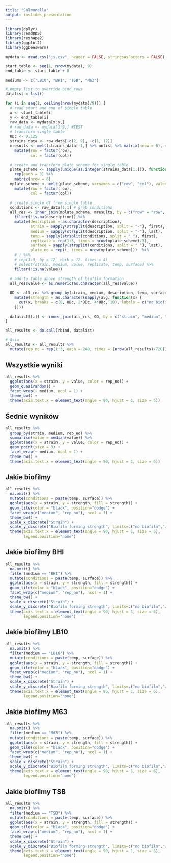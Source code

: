 ```yaml
---
title: "Salmonella"
output: ioslides_presentation
---
```


```r
library(dplyr)
library(readODS)
library(reshape2)
library(ggplot2)
library(ggbeeswarm)

mydata <- read.csv("js.csv", header = FALSE, stringsAsFactors = FALSE)  # Asia

start_table <- seq(1, nrow(mydata), 9)
end_table <- start_table + 8

mediums <- c("LB10", "BHI", "TSB", "M63")

# empty list to override bind_rows
datalist = list()

for (i in seq(1, ceiling(nrow(mydata)/9))) {
  # read start and end of single table
  x <- start_table[i]
  y <- end_table[i]
  raw_data <- mydata[x:y,]
  # raw_data <- mydata[1:9,] #TEST
  # transform single table
  ODc <- 0.125 
  strains_data <- raw_data[-c(2, 9), -c(1, 12)]
  mresults <- melt(strains_data[-1,] %>% unlist %>% matrix(nrow = 6), varnames = c("row", "col")) %>% 
    mutate(row = factor(row), 
           col = factor(col))
  
  # create and transform plate scheme for single table
  plate_scheme <- sapply(unique(as.integer(strains_data[1,])), function(x) (paste0(x, "-", mediums))) %>% 
    rep(each = 3) %>% 
    matrix(nrow = 6)
  mplate_scheme <- melt(plate_scheme, varnames = c("row", "col"), value.name = "description") %>% 
    mutate(row = factor(row), 
           col = factor(col))
  
  # create single df from single table
  conditions <- raw_data[1,1] # grab conditions
  all_res <- inner_join(mplate_scheme, mresults, by = c("row" = "row", "col" = "col")) %>% 
    filter(!is.na(description)) %>% 
    mutate(description = as.character(description), 
           strain = sapply(strsplit(description, split = "-"), first),
           medium = sapply(strsplit(description, split = "-"), last),
           temp = sapply(strsplit(conditions, split = " "), first), 
           replicate = rep(1:3, times = nrow(mplate_scheme)/3),
           surface = sapply(strsplit(conditions, split = " "), last),
           plate_no = rep(i, times = nrow(mplate_scheme)))  %>%                       # DK liczpa powtórzeń
    # ) %>% 
    # rep(1:3, by = 12, each = 12, times = 4)
    # select(strain, medium, value, replicate, temp, surface) %>% 
    filter(!is.na(value))
  
  # add to table above strength of biofilm formation
  all_res$value <- as.numeric(as.character(all_res$value))
  
  OD <- all_res %>% group_by(strain, medium, description, temp, surface) %>% summarise(avg = mean(value)) %>% 
    mutate(strength = as.character(sapply(avg, function(x) {
      cut(x, breaks = c(0, ODc, 2*ODc, 4*ODc, 10), labels = c("no biofilm", "weak", "moderate", "strong"))
    })))
  
  datalist[[i]] <- inner_join(all_res, OD, by = c("strain", "medium", "temp", "surface"))
} 

all_results <- do.call(rbind, datalist)

# Asia
all_results <- all_results %>% 
  mutate(rep_no = rep(1:3, each = 240, times = (nrow(all_results)/720)))
```


## Wszystkie wyniki

```r
all_results %>% 
  ggplot(aes(x = strain, y = value, color = rep_no)) +
  geom_quasirandom() +
  facet_wrap(~ medium, ncol = 1) +
  theme_bw() +
  theme(axis.text.x = element_text(angle = 90, hjust = 1, size = 6))
```

## Śednie wyników

```r
all_results %>%
  group_by(strain, medium, rep_no) %>%
  summarise(value = median(value)) %>%
  ggplot(aes(x = strain, y = value, color = rep_no)) +
  geom_point(size = 3) +
  facet_wrap(~ medium, ncol = 1) +
  theme_bw() +
  theme(axis.text.x = element_text(angle = 90, hjust = 1, size = 6))
```

## Jakie biofilmy

```r
all_results %>% 
  na.omit() %>% 
  mutate(conditions = paste(temp, surface)) %>% 
  ggplot(aes(x = strain, y = strength, fill = strength)) +
  geom_tile(color = "black", position="dodge") +
  facet_wrap(c("medium", "rep_no"), ncol = 1) +
  theme_bw() +
  scale_x_discrete("Strain") +
  scale_y_discrete("Biofilm forming strength", limits=c("no biofilm","weak", "moderate", "strong")) +
  theme(axis.text.x = element_text(angle = 90, hjust = 1, size = 6),
        legend.position="none")
```

## Jakie biofilmy BHI

```r
all_results %>% 
  na.omit() %>% 
  filter(medium == "BHI") %>%
  mutate(conditions = paste(temp, surface)) %>% 
  ggplot(aes(x = strain, y = strength, fill = strength)) +
  geom_tile(color = "black", position="dodge") +
  facet_wrap(c("medium", "rep_no"), ncol = 1) +
  theme_bw() +
  scale_x_discrete("Strain") +
  scale_y_discrete("Biofilm forming strength", limits=c("no biofilm","weak", "moderate", "strong")) +
  theme(axis.text.x = element_text(angle = 90, hjust = 1, size = 6),
        legend.position="none")
```

## Jakie biofilmy LB10

```r
all_results %>% 
  na.omit() %>% 
  filter(medium == "LB10") %>%
  mutate(conditions = paste(temp, surface)) %>% 
  ggplot(aes(x = strain, y = strength, fill = strength)) +
  geom_tile(color = "black", position="dodge") +
  facet_wrap(c("medium", "rep_no"), ncol = 1) +
  theme_bw() +
  scale_x_discrete("Strain") +
  scale_y_discrete("Biofilm forming strength", limits=c("no biofilm","weak", "moderate", "strong")) +
  theme(axis.text.x = element_text(angle = 90, hjust = 1, size = 6),
        legend.position="none")
```

## Jakie biofilmy M63

```r
all_results %>% 
  na.omit() %>% 
  filter(medium == "M63") %>%
  mutate(conditions = paste(temp, surface)) %>% 
  ggplot(aes(x = strain, y = strength, fill = strength)) +
  geom_tile(color = "black", position="dodge") +
  facet_wrap(c("medium", "rep_no"), ncol = 1) +
  theme_bw() +
  scale_x_discrete("Strain") +
  scale_y_discrete("Biofilm forming strength", limits=c("no biofilm","weak", "moderate", "strong")) +
  theme(axis.text.x = element_text(angle = 90, hjust = 1, size = 6),
        legend.position="none")
```

## Jakie biofilmy TSB

```r
all_results %>% 
  na.omit() %>% 
  filter(medium == "TSB") %>%
  mutate(conditions = paste(temp, surface)) %>% 
  ggplot(aes(x = strain, y = strength, fill = strength)) +
  geom_tile(color = "black", position="dodge") +
  facet_wrap(c("medium", "rep_no"), ncol = 1) +
  theme_bw() +
  scale_x_discrete("Strain") +
  scale_y_discrete("Biofilm forming strength", limits=c("no biofilm","weak", "moderate", "strong")) +
  theme(axis.text.x = element_text(angle = 90, hjust = 1, size = 6),
        legend.position="none")
```